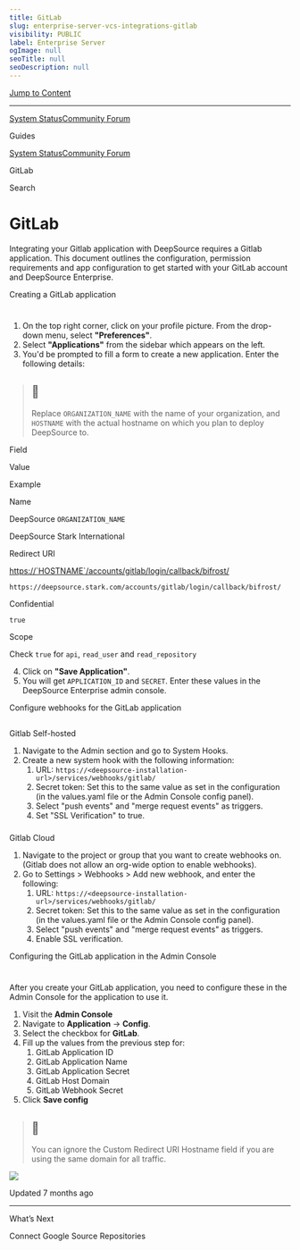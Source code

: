 ```yaml
---
title: GitLab
slug: enterprise-server-vcs-integrations-gitlab
visibility: PUBLIC
label: Enterprise Server
ogImage: null
seoTitle: null
seoDescription: null
---
```

[Jump to Content](#content)

* * *

[System Status](https://deepsourcestatus.com/)[Community Forum](https://discuss.deepsource.com/)

Guides

[System Status](https://deepsourcestatus.com/)[Community Forum](https://discuss.deepsource.com/)

GitLab

Search

GitLab
======

Integrating your Gitlab application with DeepSource requires a Gitlab application. This document outlines the configuration, permission requirements and app configuration to get started with your GitLab account and DeepSource Enterprise.

Creating a GitLab application

[](#creating-a-gitlab-application)
===================================================================

1.  On the top right corner, click on your profile picture. From the drop-down menu, select **"Preferences"**.
2.  Select **"Applications"** from the sidebar which appears on the left.
3.  You'd be prompted to fill a form to create a new application. Enter the following details:

> 📘
> --
> 
> Replace `ORGANIZATION_NAME` with the name of your organization, and `HOSTNAME` with the actual hostname on which you plan to deploy DeepSource to.

Field

Value

Example

Name

DeepSource `ORGANIZATION_NAME`

DeepSource Stark International

Redirect URI

[https://\`HOSTNAME\`/accounts/gitlab/login/callback/bifrost/](https://%60HOSTNAME%60/accounts/gitlab/login/callback/bifrost/)

`https://deepsource.stark.com/accounts/gitlab/login/callback/bifrost/`

Confidential

`true`

Scope

Check `true` for `api`, `read_user` and `read_repository`

4.  Click on **"Save Application"**.
5.  You will get `APPLICATION_ID` and `SECRET`. Enter these values in the DeepSource Enterprise admin console.

Configure webhooks for the GitLab application

[](#configure-webhooks-for-the-gitlab-application)
---------------------------------------------------------------------------------------------------

### 

Gitlab Self-hosted

[](#gitlab-self-hosted)

1.  Navigate to the Admin section and go to System Hooks.
2.  Create a new system hook with the following information:
    1.  URL: `https://<deepsource-installation-url>/services/webhooks/gitlab/`
    2.  Secret token: Set this to the same value as set in the configuration (in the values.yaml file or the Admin Console config panel).
    3.  Select "push events" and "merge request events" as triggers.
    4.  Set "SSL Verification" to true.

### 

Gitlab Cloud

[](#gitlab-cloud)

1.  Navigate to the project or group that you want to create webhooks on. (Gitlab does not allow an org-wide option to enable webhooks).
2.  Go to Settings > Webhooks > Add new webhook, and enter the following:
    1.  URL: `https://<deepsource-installation-url>/services/webhooks/gitlab/`
    2.  Secret token: Set this to the same value as set in the configuration (in the values.yaml file or the Admin Console config panel).
    3.  Select "push events" and "merge request events" as triggers.
    4.  Enable SSL verification.

Configuring the GitLab application in the Admin Console

[](#configuring-the-gitlab-application-in-the-admin-console)
=======================================================================================================================

After you create your GitLab application, you need to configure these in the Admin Console for the application to use it.

1.  Visit the **Admin Console**
2.  Navigate to **Application** -> **Config**.
3.  Select the checkbox for **GitLab**.
4.  Fill up the values from the previous step for:
    1.  GitLab Application ID
    2.  GitLab Application Name
    3.  GitLab Application Secret
    4.  GitLab Host Domain
    5.  GitLab Webhook Secret
5.  Click **Save config**

> 📘
> --
> 
> You can ignore the Custom Redirect URI Hostname field if you are using the same domain for all traffic.

![](https://files.readme.io/706b346-small-gitlab-config.png)

Updated 7 months ago

* * *

What’s Next

Connect Google Source Repositories
